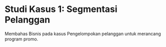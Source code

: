 # Studi Kasus 1: Segmentasi Pelanggan {#custseg}

Membahas Bisnis pada kasus Pengelompokan pelanggan untuk merancang program promo.